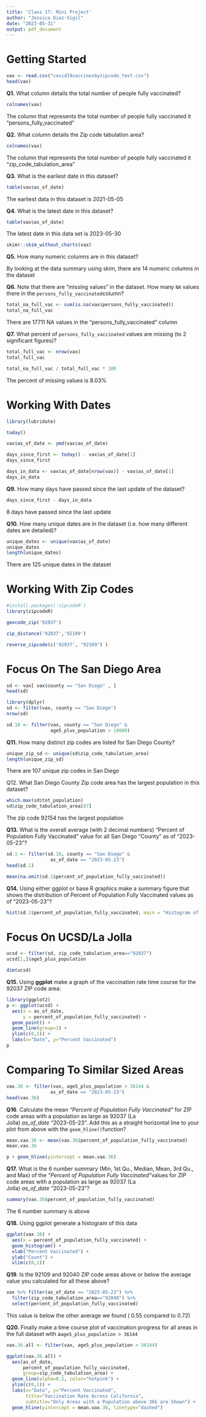 ```yaml
---
title: 'Class 17: Mini Project'
author: "Jessica Diaz-Vigil"
date: "2023-05-31"
output: pdf_document
---
```


# Getting Started

```r
vax <- read.csv("covid19vaccinesbyzipcode_test.csv")
head(vax)
```

**Q1.** What column details the total number of people fully vaccinated?

```r
colnames(vax)
```

The column that represents the total number of people fully vaccinated it "persons_fully_vaccinated"

**Q2.** What column details the Zip code tabulation area? 

```r
colnames(vax)
```

The column that represents the total number of people fully vaccinated it "zip_code_tabulation_area"

**Q3.** What is the earliest date in this dataset?

```r
table(vax$as_of_date)
```

The earliest data in this dataset is 2021-05-05

**Q4.** What is the latest date in this dataset?

```r
table(vax$as_of_date)
```

The latest date in this data set is 2023-05-30

```r
skimr::skim_without_charts(vax)
```

**Q5.** How many numeric columns are in this dataset?

By looking at the data summary using skim, there are 14 numeric columns in the dataset

**Q6.** Note that there are "missing values" in the dataset. How many `NA` values there in the `persons_fully_vaccinated`column?

```r
total_na_full_vac <- sum(is.na(vax$persons_fully_vaccinated))
total_na_full_vac
```

There are 17711 NA values in the "persons_fully_vaccinated" column

**Q7.** What percent of `persons_fully_vaccinated` values are missing (to 2 significant figures)? 

```r
total_full_vac <- nrow(vax)
total_full_vac
```

```r
total_na_full_vac / total_full_vac * 100
```

The percent of missing values is 8.03%

# Working With Dates

```r
library(lubridate)
```

```r
today()
```

```r
vax$as_of_date <- ymd(vax$as_of_date)
```

```r
days_since_first <- today() - vax$as_of_date[1]
days_since_first
```

```r
days_in_data <- vax$as_of_date[nrow(vax)] - vax$as_of_date[1]
days_in_data
```

**Q9.** How many days have passed since the last update of the dataset?

```r
days_since_first - days_in_data
```

8 days have passed since the last update

**Q10.** How many unique dates are in the dataset (i.e. how many different dates are detailed)?

```r
unique_dates <- unique(vax$as_of_date)
unique_dates
length(unique_dates)
```

There are 125 unique dates in the dataset

# Working With Zip Codes

```r
#install.packages('zipcodeR')
library(zipcodeR)
```

```r
geocode_zip('92037')
```

```r
zip_distance('92037','92109')
```

```r
reverse_zipcode(c('92037', "92109") )
```

# Focus On The San Diego Area

```r
sd <- vax[ vax$county == "San Diego" , ]
head(sd)
```

```r
library(dplyr)
sd <- filter(vax, county == "San Diego")
nrow(sd)
```

```r
sd.10 <- filter(vax, county == "San Diego" &
                age5_plus_population > 10000)
```

**Q11.** How many distinct zip codes are listed for San Diego County?

```r
unique_zip_sd <- unique(sd$zip_code_tabulation_area)
length(unique_zip_sd)
```

There are 107 unique zip codes in San Diego

Q12. What San Diego County Zip code area has the largest population in this dataset?

```r
which.max(sd$tot_population)
sd$zip_code_tabulation_area[87]
```

The zip code 92154 has the largest population

**Q13.** What is the overall average (with 2 decimal numbers) "Percent of Population Fully Vaccinated" value for all San Diego "County" as of "2023-05-23"?

```r
sd.1 <- filter(sd.10, county == "San Diego" &
                as_of_date == "2023-05-23")
head(sd.1)
```

```r
mean(na.omit(sd.1$percent_of_population_fully_vaccinated))
```

**Q14.** Using either ggplot or base R graphics make a summary figure that shows the distribution of Percent of Population Fully Vaccinated values as of "2023-05-23"?

```r
hist(sd.1$percent_of_population_fully_vaccinated, main = "Histogram of Vaccination Rates Across San Diego County" , xlab = "Percent of Population Fully Vaccinated on 2023-05-23")
```

# Focus On UCSD/La Jolla

```r
ucsd <- filter(sd, zip_code_tabulation_area=="92037")
ucsd[1,]$age5_plus_population
```

```r
dim(ucsd)
```

**Q15**. Using **ggplot** make a graph of the vaccination rate time course for the 92037 ZIP code area:

```r
library(ggplot2)
p <- ggplot(ucsd) +
  aes(x = as_of_date,
      y = percent_of_population_fully_vaccinated) +
  geom_point() +
  geom_line(group=1) +
  ylim(c(0,1)) +
  labs(x="Date", y="Percent Vaccinated")
p
```

# Comparing To Similar Sized Areas

```r
vax.36 <- filter(vax, age5_plus_population > 36144 &
                as_of_date == "2023-05-23")
head(vax.36)
```

**Q16**. Calculate the mean *"Percent of Population Fully Vaccinated"* for ZIP code areas with a population as large as 92037 (La Jolla) *as_of_date* "2023-05-23". Add this as a straight horizontal line to your plot from above with the `geom_hline()`function?

```r
mean.vax.36 <- mean(vax.36$percent_of_population_fully_vaccinated)
mean.vax.36
```

```r
p + geom_hline(yintercept = mean.vax.36)
```

**Q17.** What is the 6 number summary (Min, 1st Qu., Median, Mean, 3rd Qu., and Max) of the *"Percent of Population Fully Vaccinated"*values for ZIP code areas with a population as large as 92037 (La Jolla) *as_of_date* "2023-05-23"?

```r
summary(vax.36$percent_of_population_fully_vaccinated)
```

The 6 number summary is above

**Q18.** Using ggplot generate a histogram of this data

```r
ggplot(vax.36) +
  aes(x = percent_of_population_fully_vaccinated) + 
  geom_histogram() +
  xlab("Percent Vaccinated") +
  ylab("Count") +
  xlim(c(0,1))
```

**Q19**. Is the 92109 and 92040 ZIP code areas above or below the average value you calculated for all these above?

```r
vax %>% filter(as_of_date == "2023-05-23") %>%  
  filter(zip_code_tabulation_area=="92040") %>%
  select(percent_of_population_fully_vaccinated)
```

This value is below the other average we found ( 0.55 compared to 0.72)

**Q20.** Finally make a time course plot of vaccination progress for all areas in the full dataset with a`age5_plus_population > 36144`

```r
vax.36.all <- filter(vax, age5_plus_population > 36144)

ggplot(vax.36.all) +
  aes(as_of_date,
      percent_of_population_fully_vaccinated, 
      group=zip_code_tabulation_area) +
  geom_line(alpha=0.2, color="hotpink") +
  ylim(c(0,1)) +
  labs(x="Date", y="Percent Vaccinated",
       title="Vaccination Rate Across California",
       subtitle="Only Areas with a Population above 36k are Shown") +
  geom_hline(yintercept = mean.vax.36, linetype="dashed")
```
